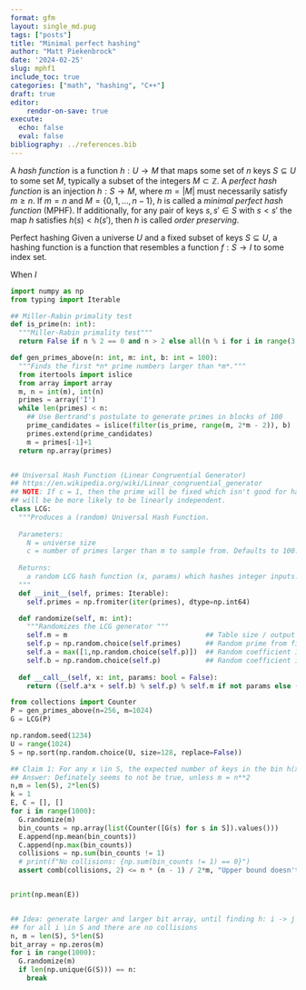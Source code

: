 ```yaml
---
format: gfm
layout: single_md.pug
tags: ["posts"]
title: "Minimal perfect hashing"
author: "Matt Piekenbrock"
date: '2024-02-25'
slug: mphf1
include_toc: true
categories: ["math", "hashing", "C++"]
draft: true
editor: 
    rendor-on-save: true
execute:
  echo: false
  eval: false 
bibliography: ../references.bib
---
```


A _hash function_ is a function $h : U \to M$ that maps some set of $n$ keys $S \subseteq U$ to some set $M$, typically a subset of the integers $M \subset \mathbb{Z}$. A _perfect hash function_ is an injection $h : S \to M$, where $m = \lvert M \rvert$ must necessarily satisfy $m \geq n$. If $m = n$ and $M = \{0, 1, \dots, n - 1\}$, $h$ is called a _minimal perfect hash function_ (MPHF). If additionally, for any pair of keys $s, s' \in S$ with $s < s'$ the map $h$ satisfies $h(s) < h(s')$, then $h$ is called _order preserving_. 

Perfect hashing 
Given a universe $U$ and a fixed subset of keys $S \subseteq U$, a hashing function is a function that resembles a function $f: S \to I$ to some index set. 

When $I$ 

```python
import numpy as np 
from typing import Iterable

## Miller-Rabin primality test
def is_prime(n: int):
  """Miller-Rabin primality test"""
  return False if n % 2 == 0 and n > 2 else all(n % i for i in range(3, int(np.sqrt(n)) + 1, 2))

def gen_primes_above(n: int, m: int, b: int = 100):
  """Finds the first *n* prime numbers larger than *m*."""
  from itertools import islice
  from array import array
  m, n = int(m), int(n)
  primes = array('I')
  while len(primes) < n:
    ## Use Bertrand's postulate to generate primes in blocks of 100 
    prime_candidates = islice(filter(is_prime, range(m, 2*m - 2)), b)
    primes.extend(prime_candidates)
    m = primes[-1]+1
  return np.array(primes)


## Universal Hash Function (Linear Congruential Generator)
## https://en.wikipedia.org/wiki/Linear_congruential_generator
## NOTE: If c = 1, then the prime will be fixed which isn't good for hashing as multiple hash functions
## will be be more likely to be linearly independent.  
class LCG:
  """Produces a (random) Universal Hash Function. 
  
  Parameters: 
    N = universe size 
    c = number of primes larger than m to sample from. Defaults to 100. 
  
  Returns: 
    a random LCG hash function (x, params) which hashes integer inputs. Supply params=True to see the parameters.
  """
  def __init__(self, primes: Iterable):
    self.primes = np.fromiter(iter(primes), dtype=np.int64)

  def randomize(self, m: int):
    """Randomizes the LCG generator """
    self.m = m                                  ## Table size / output range 
    self.p = np.random.choice(self.primes)      ## Random prime from first |c| primes after m 
    self.a = max([1,np.random.choice(self.p)])  ## Random coefficient in the range [1, p)
    self.b = np.random.choice(self.p)           ## Random coefficient in the range [1, p)
  
  def __call__(self, x: int, params: bool = False):
    return ((self.a*x + self.b) % self.p) % self.m if not params else (self.a,self.b,self.p,self.m)

from collections import Counter
P = gen_primes_above(n=256, m=1024)
G = LCG(P)

np.random.seed(1234)
U = range(1024)
S = np.sort(np.random.choice(U, size=128, replace=False))

## Claim 1: For any x \in S, the expected number of keys in the bin h(x) is n / m
## Answer: Definately seems to not be true, unless m = n**2
n,m = len(S), 2*len(S)
k = 1
E, C = [], []
for i in range(1000):
  G.randomize(m)
  bin_counts = np.array(list(Counter([G(s) for s in S]).values()))
  E.append(np.mean(bin_counts))
  C.append(np.max(bin_counts))
  collisions = np.sum(bin_counts != 1)
  # print(f"No collisions: {np.sum(bin_counts != 1) == 0}")
  assert comb(collisions, 2) <= n * (n - 1) / 2*m, "Upper bound doesn't hold"


print(np.mean(E))


## Idea: generate larger and larger bit array, until finding h: i -> j s.t. b[h(i)] = 1 
## for all i \in S and there are no collisions 
n, m = len(S), 5*len(S)
bit_array = np.zeros(m)
for i in range(1000):
  G.randomize(m)
  if len(np.unique(G(S))) == n:
    break

```
